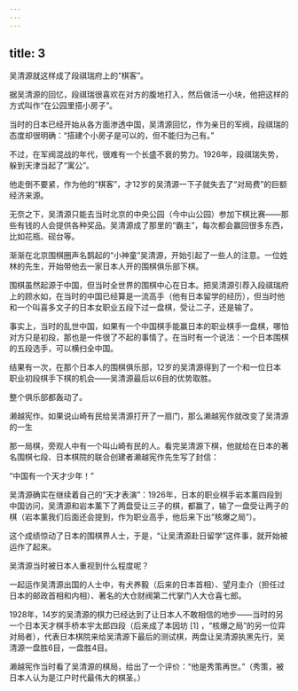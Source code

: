 ```yaml
---
---
---
```

title: 3
---



吴清源就这样成了段祺瑞府上的“棋客”。

据吴清源的回忆，段祺瑞很喜欢在对方的腹地打入，然后做活一小块，他把这样的方式叫作“在公园里搭小房子”。

当时的日本已经开始从各方面渗透中国，吴清源回忆，作为亲日的军阀，段祺瑞的态度却很明确：“搭建个小房子是可以的，但不能归为己有。”

不过，在军阀混战的年代，很难有一个长盛不衰的势力。1926年，段祺瑞失势，躲到天津当起了“寓公”。

他走倒不要紧，作为他的“棋客”，才12岁的吴清源一下子就失去了“对局费”的巨额经济来源。

无奈之下，吴清源只能去当时北京的中央公园（今中山公园）参加下棋比赛——那些有钱的人会提供各种奖品。吴清源成了那里的“霸主”，每次都会赢回很多东西，比如花瓶、砚台等。

渐渐在北京围棋圈声名鹊起的“小神童”吴清源，开始引起了一些人的注意。一位姓林的先生，开始带他去一家日本人开的围棋俱乐部下棋。

围棋虽然起源于中国，但当时全世界的围棋中心在日本。把吴清源引荐入段祺瑞府上的顾水如，在当时的中国已经算是一流高手（他有日本留学的经历），但当时他和一个叫喜多文子的日本女职业五段下过一盘棋，受让二子，还是输了。

事实上，当时的乱世中国，如果有一个中国棋手能赢日本的职业棋手一盘棋，哪怕对方只是初段，那也是一件很了不起的事情了。在当时有一个说法：一个日本围棋的五段选手，可以横扫全中国。

结果有一次，在那个日本人的围棋俱乐部，12岁的吴清源得到了一个和一位日本职业初段棋手下棋的机会——吴清源最后以6目的优势取胜。

整个俱乐部都轰动了。

濑越宪作。如果说山崎有民给吴清源打开了一扇门，那么濑越宪作就改变了吴清源的一生



那一局棋，旁观人中有一个叫山崎有民的人。看完吴清源下棋，他就给在日本的著名围棋七段、日本棋院的联合创建者濑越宪作先生写了封信：

“中国有一个天才少年！”

吴清源确实在继续着自己的“天才表演”：1926年，日本的职业棋手岩本薰四段到中国访问，吴清源和岩本薰下了两盘受让三子的棋，都赢了，输了一盘受让两子的棋（岩本薰我们后面还会提到，作为职业高手，他后来下出“核爆之局”）。

这个成绩惊动了日本的围棋界人士，于是，“让吴清源赴日留学”这件事，就开始被运作了起来。

吴清源当时被日本人重视到什么程度呢？

一起运作吴清源出国的人士中，有犬养毅（后来的日本首相）、望月圭介（担任过日本的邮政首相和内相）、著名的大仓财阀第二代掌门人大仓喜七郎。

1928年，14岁的吴清源的棋力已经达到了让日本人不敢相信的地步——当时的另一个日本天才棋手桥本宇太郎四段（后来成了本因坊 [1] ，“核爆之局”的另一位弈对局者），代表日本棋院来给吴清源下最后的测试棋，两盘让吴清源执黑先行，吴清源一盘胜6目，一盘胜4目。

濑越宪作当时看了吴清源的棋局，给出了一个评价：“他是秀策再世。”（秀策，被日本人认为是江户时代最伟大的棋圣。）